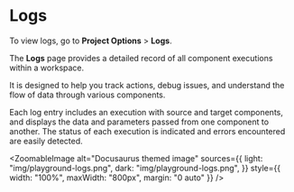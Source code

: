 
# Logs

To view logs, go to **Project Options** > **Logs**.

The **Logs** page provides a detailed record of all component executions within a workspace.

It is designed to help you track actions, debug issues, and understand the flow of data through various components.

Each log entry includes an execution with source and target components, and displays the data and parameters passed from one component to another. The status of each execution is indicated and errors encountered are easily detected.

<ZoomableImage
  alt="Docusaurus themed image"
  sources={{
    light: "img/playground-logs.png",
    dark: "img/playground-logs.png",
  }}
  style={{ width: "100%", maxWidth: "800px", margin: "0 auto" }}
/>